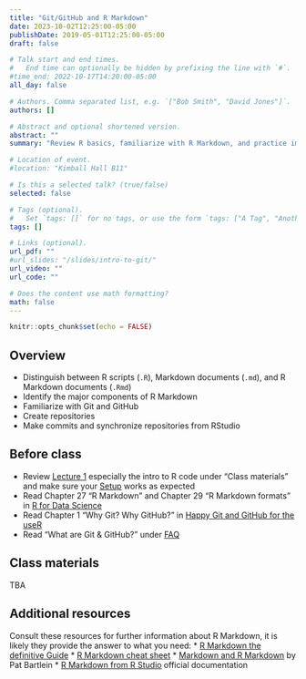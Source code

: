 ```yaml
---
title: "Git/GitHub and R Markdown"
date: 2023-10-02T12:25:00-05:00
publishDate: 2019-05-01T12:25:00-05:00
draft: false

# Talk start and end times.
#   End time can optionally be hidden by prefixing the line with `#`.
#time_end: 2022-10-17T14:20:00-05:00
all_day: false

# Authors. Comma separated list, e.g. `["Bob Smith", "David Jones"]`.
authors: []

# Abstract and optional shortened version.
abstract: ""
summary: "Review R basics, familiarize with R Markdown, and practice implementing Git/GitHub workflow."

# Location of event.
#location: "Kimball Hall B11"

# Is this a selected talk? (true/false)
selected: false

# Tags (optional).
#   Set `tags: []` for no tags, or use the form `tags: ["A Tag", "Another Tag"]` for one or more tags.
tags: []

# Links (optional).
url_pdf: ""
#url_slides: "/slides/intro-to-git/"
url_video: ""
url_code: ""

# Does the content use math formatting?
math: false
---
```



```r
knitr::opts_chunk$set(echo = FALSE)
```


## Overview 

* Distinguish between R scripts (`.R`), Markdown documents (`.md`), and R Markdown documents (`.Rmd`)
* Identify the major components of R Markdown
* Familiarize with Git and GitHub
* Create repositories
* Make commits and synchronize repositories from RStudio


## Before class

* Review [Lecture 1](https://computing-soc-sci.netlify.app/syllabus/introduction-to-computing-for-the-social-sciences/) especially the intro to R code under "Class materials" and make sure your [Setup](https://computing-soc-sci.netlify.app/setup/) works as expected 
* Read Chapter 27 "R Markdown" and Chapter 29 "R Markdown formats" in [R for Data Science](https://r4ds.had.co.nz/r-markdown.html)
* Read Chapter 1 "Why Git? Why GitHub?" in [Happy Git and GitHub for the useR](https://happygitwithr.com/big-picture)
* Read "What are Git & GitHub?" under [FAQ](https://computing-soc-sci.netlify.app/faq/)


## Class materials

TBA
<!--
* Review [Using Git within R Studio](/setup/git/git-with-rstudio) 
* You should have received an invitation to join a GitHub organization, please accept it (note, we need your GitHub username to do so, see lecture 1 "Before class" tasks)
* Access RStudio Workbench [here](https://macss-r.uchicago.edu/s/57ea13c286bd33c286bd3/auth-sign-in?appUri=%2Fworkspaces%2F)
* Run the code below in your console to download today’s materials: `usethis::use_course("css-materials/intro-r")`[^local]
-->

## Additional resources

Consult these resources for further information about R Markdown, it is likely they provide the answer to what you need:
* [R Markdown the definitive Guide](https://bookdown.org/yihui/rmarkdown/)
* [R Markdown cheat sheet](https://posit.co/resources/cheatsheets/?_page=2/)
* [Markdown and R Markdown](https://pjbartlein.github.io/REarthSysSci/markdown.html) by Pat Bartlein
* [R Markdown from R Studio](https://rmarkdown.rstudio.com/lesson-1.html) official documentation